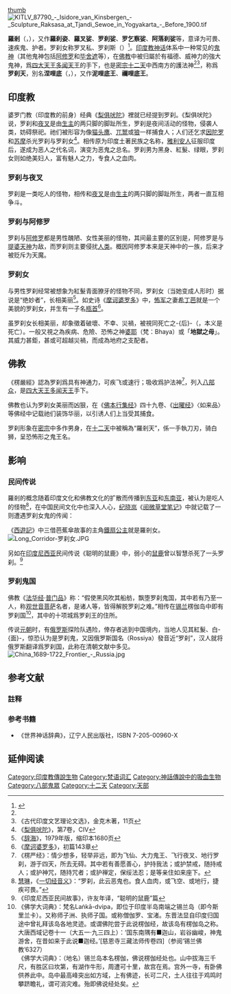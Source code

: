 {{other uses}}
[[image:Rasetsuten.png|thumb]]
[[Image:KITLV_87790_-_Isidore_van_Kinsbergen_-_Sculpture_Raksasa_at_Tjandi_Sewoe_in_Yogyakarta_-_Before_1900.tif|thumb]]

'''羅剎'''（{{lang-sa|राक्षस|Rākṣasa}}，{{lang-pi|Rakkhasa}}），又作'''羅刹姿'''、'''羅叉娑'''、'''罗刹娑'''、'''罗乞察娑'''、'''阿落刹娑'''等，意译为可畏、速疾鬼、护者。罗刹女称罗叉私、罗刹斯（{{lang-sa|Rākṣasī}}）<ref name=Soothhill>{{Cite book| title=《漢傳[[佛學大辭典|佛學大辭典]]》 | author=[[蘇慧廉|蘇慧廉]] | year=1937年 }}</ref>。[[印度教神话|印度教神话]]体系中一种常见的[[鬼神|鬼神]]（其他鬼神包括[[阿修羅_(印度神話)|阿修罗]]和[[毕舍遮|毕舍遮]]等），在[[佛教|佛教]]中被归屬於有福德、威神力的強大鬼神，爲[[四大天王|四大天王]][[多闻天王|多闻天王]]的手下，也是[[密宗|密宗]][[十二天|十二天]]中西南方的護法神<ref name=Soothhill/><ref>《古代印度文艺理论文选》，金克木著，11页</ref>，称爲'''罗刹天'''，別名'''涅哩底'''（{{lang-sa|Nairṛtī}}，{{lang-pi|Nirṛti}}），又作'''泥哩底王'''、'''禰哩底王'''。

==印度教==
婆罗门教（印度教的前身）经典《[[梨俱吠陀|梨俱吠陀]]》裡就已经提到罗刹。《梨俱吠陀》说，罗刹和[[夜叉|夜叉]]是由[[生主|生主]]的两只脚的脚趾所生，罗刹是夜间活动的怪物，侵袭人类，妨碍祭祀。祂们被形容为像[[猫头鹰|猫头鹰]]、[[兀鹫|兀鹫]]或[[狼|狼]]一样捕食人；人们还乞求[[因陀罗|因陀罗]]和[[苏摩|苏摩]]杀光罗刹与罗刹女<ref>《[[梨俱吠陀|梨俱吠陀]]》，第7卷，CIV</ref>。相传原为印度土著民族之名称，[[雅利安人|雅利安人]]征服印度后，遂成为恶人之代名词，演变为恶鬼之总名。罗刹男为黑身、紅髮、绿眼，罗刹女则如绝美妇人，富有魅人之力，专食人之血肉。

===罗刹与夜叉===
罗刹是一类吃人的怪物，相传和[[夜叉|夜叉]]是由[[生主|生主]]的两只脚的脚趾所生，两者一直互相争斗。

===罗刹与阿修罗===
罗刹与[[阿修羅_(印度神話)|阿修罗]]都是男性醜陋、女性美丽的怪物，其间最主要的区别是，阿修罗是与[[提婆_(印度神話)|提婆天神]]为敌，而罗刹则主要侵扰[[人类|人类]]。概因阿修罗本来是天神中的一族，后来才被贬斥为天魔。

===罗刹女===
与男性罗刹经常被想象为紅髮青面獠牙的怪物不同，罗刹女（当她变成人形时）据说是“绝妙者”，长相美丽<ref>《[[辞海|辞海]]》，1979年版，缩印本1680页</ref>。如史诗《[[摩诃婆罗多|摩诃婆罗多]]》中，[[怖军|怖军]]之妻[[希丁芭|希丁芭]]就是一个美貌的罗刹女，并生有一子名[[瓶首|瓶首]]<ref>《[[摩诃婆罗多|摩诃婆罗多]]》，初篇143章</ref>。

虽罗刹女长相美丽，却象徵着破壞、不幸、災禍，被視同死亡之-{后}-（{{lang-sa|Mṛtyu}}，本义是死亡）。一般又視之為疾病、危險、恐怖之神[[婆耶|婆耶]]（梵：Bhaya）或「'''地獄之母'''」。其威力甚鉅，甚或可超越災禍，而成為地府之支配者。

==佛教==
{{佛教}}
《楞嚴經》認為罗刹爲具有神通力，可疾飞或速行；吸收爲护法神<ref>《楞严经》：情少想多，轻举非远，即为飞仙、大力鬼王、飞行夜叉、地行罗刹，游于四天，所去无碍。其中若有善愿善心，护持我法；或护禁戒，随持戒人；或护神咒，随持咒者；或护禅定，保绥法忍；是等亲住如来座下。</ref>，列入[[八部众|八部众]]，是[[四大天王|四大天王]][[多闻天王|多闻天王]]手下。

佛教也认为罗刹女美丽而凶狠，在《[[佛本行集经|佛本行集经]]》四十九卷、《[[出曜经|出曜经]]》〈如来品〉等佛经中记载祂们装饰华丽，以引诱人们上当受其捕食。

罗刹形象在[[密宗|密宗]]中多作男身，在[[十二天|十二天]]中被稱為“羅剎天”，係一手執刀刃，骑白狮，呈恐怖形之鬼王名。

==影响==
===民间传说===
羅剎的概念随着印度文化和佛教文化的扩散而传播到[[东亚|东亚]]和[[东南亚|东南亚]]，被认为是吃人的怪物<ref>[[慧琳|慧琳]]，《[[一切经音义|一切经音义]]》：“罗刹，此云恶鬼也。食人血肉，或飞空、或地行，捷疾可畏。”</ref>，在中国民间文化中也深入人心，[[纪晓岚|纪晓岚]]《[[阅微草堂笔记|阅微草堂笔记]]》中就记载了一则遭遇罗刹女鬼的传闻：
{{cquote|魏藻遇罗刹

奴子魏藻，性佻荡，好窥伺妇女。一日，村外遇少女，似相识而不知其姓名居址。挑与语，女不答而目成，径西去。藻方注视，女回顾若招。即随以往，渐逼近。女亦頳，小语曰：“来往人众，恐见疑。君可相隔小半里，俟到家，吾待君墙外车屋中，枣树下系一牛，旁有碌碡者是也。”既而渐行渐远，薄暮，将抵李家洼，去家三十里矣。宿雨初晴，泥将没胫，足趾亦肿痛。遥见女已入车屋，方窃喜，趋而赴。女方背立，忽转面，乃作罗刹形，锯牙钩爪，面如靛，目睒睒如灯。骇而返走，罗刹急追之。狂奔二十餘-{里}-，至相国庄，已届亥初。识其妇翁门，急叩不已。门甫启，突然冲入，触一少女仆地，亦随之仆。诸妇怒噪，各持捣衣杵乱捶其股。气结不能言，惟呼“我我”。俄一媪持灯出，方知是婿，共相惊笑。}}

《[[西遊記|西遊記]]》中三借芭蕉傘故事的主角[[鐵扇公主|鐵扇公主]]就是羅剎女。
[[File:Long_Corridor-罗刹女.JPG|thumb]]

另如在[[印度尼西亚|印度尼西亚]]民间传说《聪明的鼠鹿》中，弱小的[[鼠鹿|鼠鹿]]曾以智慧杀死了一头罗刹。<ref>《印度尼西亚民间故事》，许友年译，“聪明的鼠鹿”篇</ref>

===罗刹鬼国===
佛教《[[法华经|法华经]]·[[普门品|普门品]]》称：“假使黑风吹其船舫，飘堕罗刹鬼国，其中若有乃至一人，称[[观世音菩萨|观世音菩萨]]名者，是诸人等，皆得解脱罗刹之难。”相传在[[锡兰|锡兰]]楞伽岛中即有罗刹国<ref>《佛学大词典》：梵名Laṅkā-dvipa，即位于印度半岛南端之锡兰岛（即今斯里兰卡）。又称师子洲、执师子国。或称僧伽罗、宝渚。东晋法显自印度归国途中曾礼拜该岛各地灵迹。或谓佛陀尝于此说楞伽经，故该岛有楞伽岛之称。大唐西域记卷十一（大五一·九三四上）：‘国东南隅有■迦山，岩谷幽峻，神鬼游舍，在昔如来于此说■迦经。’[慈恩寺三藏法师传卷四]（参阅‘锡兰佛教’6327）<br/>
《佛学大词典》：（地名）锡兰岛本名楞伽，佛说楞伽经处也。山中拔海三千尺，有胜区曰坎第，有湖作牛形，周遭可十里，故宫在焉。宫外一寺，有卧佛供养此中。岛中最高峰突出如方域，上有佛迹，长可二尺，土人往往于鸡鸣时攀跻瞻礼，谓可消灾难。殆即佛说经处矣。</ref>，其中的十项城爲罗刹王的住所。

传说[[元朝|元朝]]时，有[[俄罗斯|俄罗斯]]探险队遇险，倖存者逃到中国境内，当地人见其紅髮、白-{面}-，惊恐认为是罗刹鬼，又因俄罗斯国名{{lang|ru|Россия}}（Rossiya）發音近“罗刹”，汉人就将俄罗斯翻译爲罗刹国，此称在清朝文献中多见。
[[File:China_1689-1722_Frontier_-_Russia.jpg|thumb]]

== 参考文献 ==
===註释===
<references/>
===参考书籍===
* 《世界神话辞典》，辽宁人民出版社，ISBN 7-205-00960-X

== 延伸阅读 ==
{{Wikisource further reading}}

{{Commons category|Rakshasa}}
{{印度神話}}

[[Category:印度教傳說生物|Category:印度教傳說生物]]
[[Category:梵语词汇|Category:梵语词汇]]
[[Category:神話傳說中的吸血生物|Category:神話傳說中的吸血生物]]
[[Category:八部鬼眾|Category:八部鬼眾]]
[[Category:十二天|Category:十二天]]
[[Category:天部|Category:天部]]